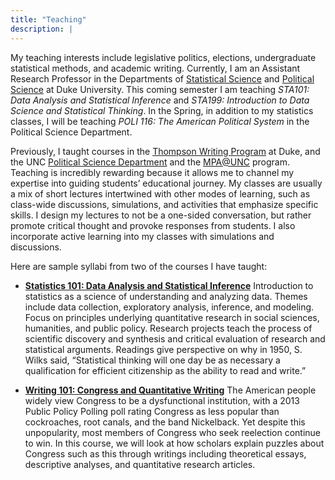 ```yaml
---
title: "Teaching"
description: |
---
```


My teaching interests include legislative politics, elections, undergraduate statistical methods, and academic writing. Currently, I am an Assistant Research Professor in the Departments of [Statistical Science](https://stat.duke.edu/) and [Political Science](https://polisci.duke.edu/) at Duke University. This coming semester I am teaching *STA101: Data Analysis and Statistical Inference* and *STA199: Introduction to Data Science and Statistical Thinking*. In the Spring, in addition to my statistics classes, I will be teaching *POLI 116: The American Political System* in the Political Science Department.

Previously, I taught courses in the [Thompson Writing Program](https://twp.duke.edu/) at Duke, and the UNC [Political Science Department](https://politicalscience.unc.edu/) and the [MPA@UNC](https://onlinempa.unc.edu/) program. Teaching is incredibly rewarding because it allows me to channel my expertise into guiding students’ educational journey. My classes are usually a mix of short lectures intertwined with other modes of learning, such as class-wide discussions, simulations, and activities that emphasize specific skills. I design my lectures to not be a one-sided conversation, but rather promote critical thought and provoke responses from students. I also incorporate active learning into my classes with simulations and discussions.

Here are sample syllabi from two of the courses I have taught:

- [**Statistics 101: Data Analysis and Statistical Inference**](https://github.com/jacobfhsmith/jacobfhsmith.github.io/blob/main/STA101Syllabus_JacobSmith.pdf?raw=true) Introduction to statistics as a science of understanding and analyzing data. Themes include data collection, exploratory analysis, inference, and modeling. Focus on principles underlying quantitative research in social sciences, humanities, and public policy. Research projects teach the process of scientific discovery and synthesis and critical evaluation of research and statistical arguments. Readings give perspective on why in 1950, S. Wilks said, "Statistical thinking will one day be as necessary a qualification for efficient citizenship as the ability to read and write."

- [**Writing 101: Congress and Quantitative Writing**](https://github.com/jacobfhsmith/jacobfhsmith.github.io/blob/main/Writing101Syllabus_JacobSmith.pdf?raw=true) The American people widely view Congress to be a dysfunctional institution, with a 2013 Public Policy Polling poll rating Congress as less popular than cockroaches, root canals, and the band Nickelback. Yet despite this unpopularity, most members of Congress who seek reelection continue to win. In this course, we will look at how scholars explain puzzles about Congress such as this through writings including theoretical essays, descriptive analyses, and quantitative research articles.